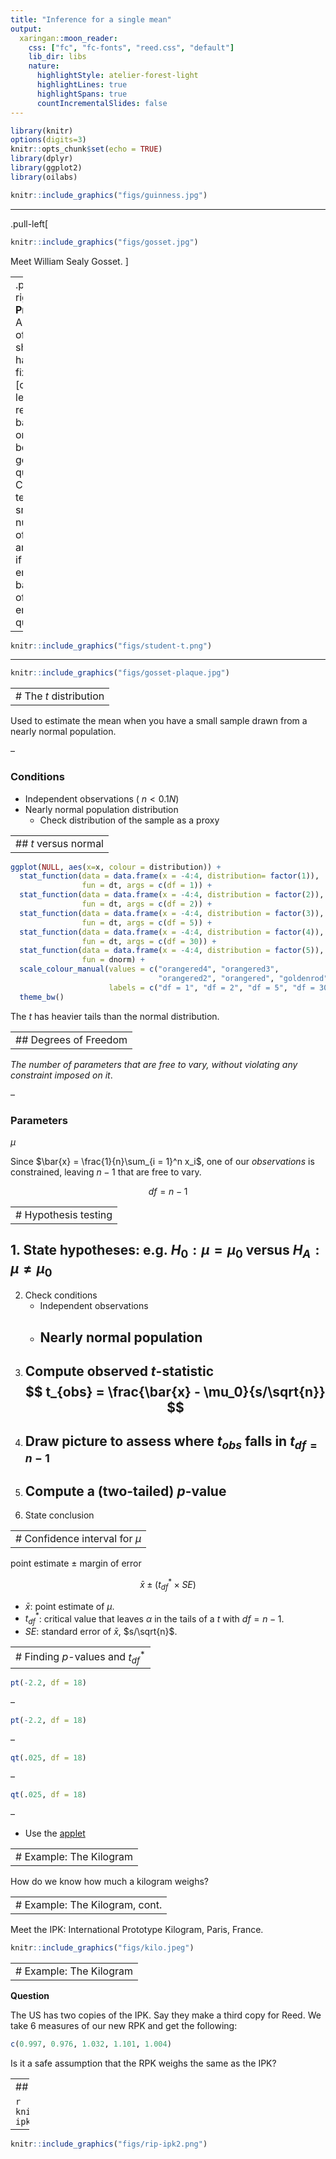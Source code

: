 ```yaml
---
title: "Inference for a single mean"
output:
  xaringan::moon_reader:
    css: ["fc", "fc-fonts", "reed.css", "default"]
    lib_dir: libs
    nature:
      highlightStyle: atelier-forest-light
      highlightLines: true
      highlightSpans: true
      countIncrementalSlides: false
---
```


```r
library(knitr)
options(digits=3)
knitr::opts_chunk$set(echo = TRUE)
library(dplyr)
library(ggplot2)
library(oilabs)
```


```r
knitr::include_graphics("figs/guinness.jpg")
```

---

.pull-left[
```r
knitr::include_graphics("figs/gosset.jpg")
```

Meet William Sealy Gosset.
]

--
.pull-right[
**Problem**: A batch of beer should have a fixed [chemical level related to barley]
in order to be of good quality. Can you test a small number of barrels and infer
if the entire batch is of good enough quality?
]


---

```r
knitr::include_graphics("figs/student-t.png")
```

---

```r
knitr::include_graphics("figs/gosset-plaque.jpg")
```

<!--
 One version of the origin of the pseudonym is that Gosset’s employer preferred staff to use pen names when publishing scientific papers instead of their real name, so he used the name “Student” to hide his identity. Another version is that Guinness did not want their competitors to know that they were using the t-test to determine the quality of raw material.
-->

---
# The $t$ distribution
--

Used to estimate the mean when you have a small sample drawn from a nearly
normal population.

--

### Conditions
- Independent observations ( $n < 0.1 N$)
- Nearly normal population distribution
    - Check distribution of the sample as a proxy

---
## $t$ versus normal
--

```r
ggplot(NULL, aes(x=x, colour = distribution)) +
  stat_function(data = data.frame(x = -4:4, distribution= factor(1)), 
                fun = dt, args = c(df = 1)) +
  stat_function(data = data.frame(x = -4:4, distribution = factor(2)), 
                fun = dt, args = c(df = 2)) +
  stat_function(data = data.frame(x = -4:4, distribution = factor(3)), 
                fun = dt, args = c(df = 5)) +
  stat_function(data = data.frame(x = -4:4, distribution = factor(4)), 
                fun = dt, args = c(df = 30)) +
  stat_function(data = data.frame(x = -4:4, distribution = factor(5)), 
                fun = dnorm) +
  scale_colour_manual(values = c("orangered4", "orangered3", 
                                 "orangered2", "orangered", "goldenrod"),
                      labels = c("df = 1", "df = 2", "df = 5", "df = 30", "normal")) +
  theme_bw()
```

The $t$ has heavier tails than the normal distribution.

---
## Degrees of Freedom
--

*The number of parameters that are free to vary, without violating any constraint imposed on it*.

--

### Parameters
$\mu$

Since $\bar{x} = \frac{1}{n}\sum_{i = 1}^n x_i$, one of our *observations* is constrained, leaving $n-1$ 
that are free to vary.

$$ df = n - 1$$

---
# Hypothesis testing
--

1. State hypotheses: e.g. $H_0: \mu = \mu_0$ versus $H_A: \mu \ne \mu_0$
--

2. Check conditions
    - Independent observations  
    - Nearly normal population
--

3. Compute observed $t$-statistic $$ t_{obs} = \frac{\bar{x} - \mu_0}{s/\sqrt{n}} $$
--

4. Draw picture to assess where $t_{obs}$ falls in $t_{df = n - 1}$
--

5. Compute a (two-tailed) $p$-value
--

6. State conclusion


---
# Confidence interval for $\mu$
--

point estimate $\pm$ margin of error

$$ \bar{x} \pm (t^*_{df} \times SE) $$

- $\bar{x}$: point estimate of $\mu$.
- $t^*_{df}$: critical value that leaves $\alpha$ in the tails of a $t$ with 
$df = n - 1$.
- $SE$: standard error of $\bar{x}$, $s/\sqrt{n}$.

---
# Finding $p$-values and $t^*_{df}$
--

```r
pt(-2.2, df = 18)
```

--

```r
pt(-2.2, df = 18)
```

--

```r
qt(.025, df = 18)
```

--

```r
qt(.025, df = 18)
```

--

- Use the [applet](http://ismay.shinyapps.io/ProbApp)


---
# Example: The Kilogram
--

How do we know how much a kilogram weighs?


---
# Example: The Kilogram, cont.
--

Meet the IPK: International Prototype Kilogram, Paris, France.

```r
knitr::include_graphics("figs/kilo.jpeg")
```


---
# Example: The Kilogram
--

**Question**

The US has two copies of the IPK. Say they make a third copy for Reed. We take 6 measures of our new RPK and get the following:

```r
c(0.997, 0.976, 1.032, 1.101, 1.004)
```

Is it a safe assumption that the RPK weighs the same as the IPK?


---
## RIP IPK

```r
knitr::include_graphics("figs/rip-ipk.png")
```

--

```r
knitr::include_graphics("figs/rip-ipk2.png")
```
